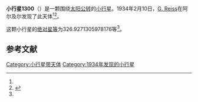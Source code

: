 {{Infobox planet
| bgcolour = #FFFFC0
| name = 1300 Marcelle
| symbol = 
| image = 
| caption = 
| discovery = yes
| discovery_ref = 
| discoverer = [[G._Reiss|G. Reiss]]
| discovery_site = [[阿尔及尔|阿尔及尔]] 
| discovered = 1934年2月10日
| designations = yes
| mp_name = 
| named_after = 
| alt_names = 
| mp_category = [[主带小行星|主带小行星]]
| orbit_ref = <ref name="a">[http://ssd.jpl.nasa.gov/sbdb.cgi?sstr=1300 1300 Marcelle] {{Wayback|url=http://ssd.jpl.nasa.gov/sbdb.cgi?sstr=1300 |date=20140925041217 }}，小行星數據庫瀏覽器（JPL Small-Body Database Browser）－[[美国国家航空航天局|美国国家航空航天局]]喷气推进实验室</ref>
| epoch = 2456400.5 (2013年4月18日更新)
| aphelion = {{convert|2.801579768141078|AU|km|3|abbr=on|lk=out}}
| perihelion = {{convert|2.760023348657088|AU|km|3|abbr=on}}
| semimajor = {{convert|2.780801558399083|AU|km|3|abbr=on}}
| eccentricity = 0.007472022
| period = 1693.766052 [[日|日]]<br />4.64[[儒略年|儒略年]]
| avg_speed = 
| inclination = 9.548414833929638
| asc_node = 82.95752955238738
| mean_anomaly = 
| arg_peri = 326.9271305978176
| satellites = 
| physical_characteristics = yes
| dimensions = 
| mass = 
| density = 
| surface_grav = 
| escape_velocity = 
| sidereal_day = 
| axial_tilt = 
| pole_ecliptic_lat = 
| pole_ecliptic_lon = 
| albedo = 
| temperatures= 
| temp_name1 = 
| mean_temp_1 = 
| max_temp_1 = 
| temp_name2 = 
| max_temp_2 = 
| spectral_type = 
| abs_magnitude = 326.9271305978176
}}

'''小行星1300'''（{{lang-en|1300 Marcelle}}）是一颗围绕[[太阳|太阳]][[公转|公转]]的[[小行星|小行星]]。1934年2月10日，[[G._Reiss|G. Reiss]]在阿尔及尔发现了此天体<ref name="a" /><ref>{{cite news|title=小行星列表|url=http://cfa-www.harvard.edu/iau/lists/NumberedMPs.txt|accessdate=2013-07-08|newspaper=哈佛大学|archive-date=2008-05-17|archive-url=https://web.archive.org/web/20080517010638/http://cfa-www.harvard.edu/iau/lists/NumberedMPs.txt|dead-url=no}}</ref>。

这颗小行星的[[绝对星等|绝对星等]]为326.9271305978176等<ref name="a" />。

==参考文献==
{{reflist}}
{{Minor Planet Number|[[小行星1299|小行星1299]]|[[小行星1301|小行星1301]]}}

{{小天体}}

[[Category:小行星带天体|Category:小行星带天体]]
[[Category:1934年发现的小行星|Category:1934年发现的小行星]]

{{asteroid-stub}}